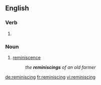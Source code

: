 ==English==

===Verb===
{{head|en|present participle}}

# {{present participle of|reminisce|lang=en|nocat=1}}

===Noun===
{{en-noun}}

# [[reminiscence]]
#: ''the '''reminiscings''' of an old farmer''

[[de:reminiscing]]
[[fr:reminiscing]]
[[vi:reminiscing]]